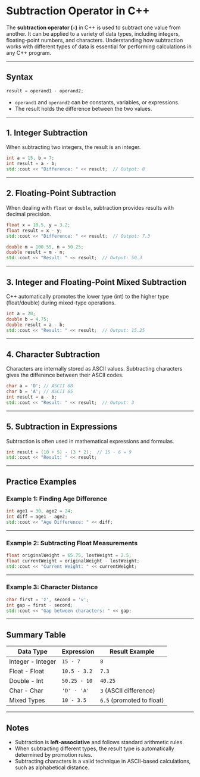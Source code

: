 # Subtraction Operator in C++

The **subtraction operator (`-`)** in C++ is used to subtract one value from another. It can be applied to a variety of data types, including integers, floating-point numbers, and characters. Understanding how subtraction works with different types of data is essential for performing calculations in any C++ program.

---

## Syntax

```cpp
result = operand1 - operand2;
```

- `operand1` and `operand2` can be constants, variables, or expressions.
- The result holds the difference between the two values.

---

## 1. Integer Subtraction

When subtracting two integers, the result is an integer.

```cpp filename="subtraction_integer.cpp" copy {6}
int a = 15, b = 7;
int result = a - b;
std::cout << "Difference: " << result;  // Output: 8
```

---

## 2. Floating-Point Subtraction

When dealing with `float` or `double`, subtraction provides results with decimal precision.

```cpp filename="subtraction_float.cpp" copy {6}
float x = 10.5, y = 3.2;
float result = x - y;
std::cout << "Difference: " << result;  // Output: 7.3
```

```cpp filename="subtraction_double.cpp" copy {6}
double m = 100.55, n = 50.25;
double result = m - n;
std::cout << "Result: " << result;  // Output: 50.3
```

---

## 3. Integer and Floating-Point Mixed Subtraction

C++ automatically promotes the lower type (int) to the higher type (float/double) during mixed-type operations.

```cpp filename="subtraction_mixed.cpp" copy {6}
int a = 20;
double b = 4.75;
double result = a - b;
std::cout << "Result: " << result;  // Output: 15.25
```

---

## 4. Character Subtraction

Characters are internally stored as ASCII values. Subtracting characters gives the difference between their ASCII codes.

```cpp filename="subtraction_char.cpp" copy {6}
char a = 'D'; // ASCII 68
char b = 'A'; // ASCII 65
int result = a - b;
std::cout << "Result: " << result;  // Output: 3
```

---

## 5. Subtraction in Expressions

Subtraction is often used in mathematical expressions and formulas.

```cpp filename="subtraction_expression.cpp" copy {6}
int result = (10 + 5) - (3 * 2);  // 15 - 6 = 9
std::cout << "Result: " << result;
```

---

## Practice Examples

### Example 1: Finding Age Difference

```cpp filename="subtraction_practice1.cpp" copy {6}
int age1 = 30, age2 = 24;
int diff = age1 - age2;
std::cout << "Age Difference: " << diff;
```

---

### Example 2: Subtracting Float Measurements

```cpp filename="subtraction_practice2.cpp" copy {6}
float originalWeight = 65.75, lostWeight = 2.5;
float currentWeight = originalWeight - lostWeight;
std::cout << "Current Weight: " << currentWeight;
```

---

### Example 3: Character Distance

```cpp filename="subtraction_practice3.cpp" copy {6}
char first = 'z', second = 'v';
int gap = first - second;
std::cout << "Gap between characters: " << gap;
```

---

## Summary Table

| Data Type         | Expression   | Result Example            |
| ----------------- | ------------ | ------------------------- |
| Integer - Integer | `15 - 7`     | `8`                       |
| Float - Float     | `10.5 - 3.2` | `7.3`                     |
| Double - Int      | `50.25 - 10` | `40.25`                   |
| Char - Char       | `'D' - 'A'`  | `3` (ASCII difference)    |
| Mixed Types       | `10 - 3.5`   | `6.5` (promoted to float) |

---

## Notes

- Subtraction is **left-associative** and follows standard arithmetic rules.
- When subtracting different types, the result type is automatically determined by promotion rules.
- Subtracting characters is a valid technique in ASCII-based calculations, such as alphabetical distance.

